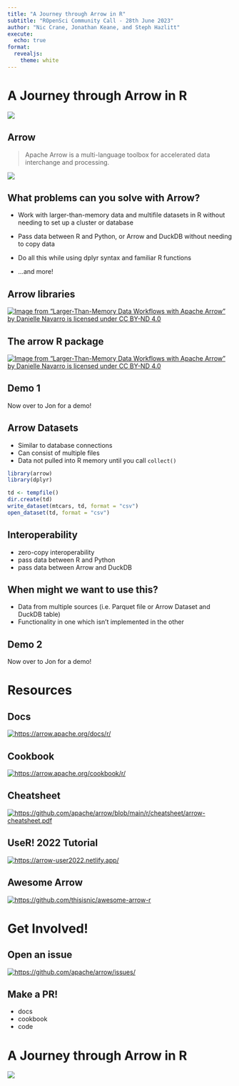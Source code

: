 ```yaml
---
title: "A Journey through Arrow in R"
subtitle: "ROpenSci Community Call - 28th June 2023"
author: "Nic Crane, Jonathan Keane, and Steph Hazlitt"
execute:
  echo: true
format: 
  revealjs:
    theme: white
---
```


# A Journey through Arrow in R

![](https://github.com/djnavarro/arrow-user2022/blob/main/img/arrow-hex-dark.png?raw=true){fig-align="center"}

## Arrow


> Apache Arrow is a multi-language toolbox for accelerated data interchange and processing.

![](https://github.com/djnavarro/arrow-user2022/blob/main/img/arrow-hex-dark.png?raw=true){fig-align="center"}



## What problems can you solve with Arrow?

-   Work with larger-than-memory data and multifile datasets in R without needing to set up a cluster or database

-   Pass data between R and Python, or Arrow and DuckDB without needing to copy data

-   Do all this while using dplyr syntax and familiar R functions

-   ...and more!


## Arrow libraries

[![Image from "Larger-Than-Memory Data Workflows with Apache Arrow" by Danielle Navarro is licensed under CC BY-ND 4.0](https://github.com/djnavarro/arrow-user2022/blob/main/img/arrow-libraries-structure.png?raw=true)](https://arrow-user2022.netlify.app/)

## The arrow R package

[![Image from "Larger-Than-Memory Data Workflows with Apache Arrow" by Danielle Navarro is licensed under CC BY-ND 4.0](https://github.com/djnavarro/arrow-user2022/blob/main/img/dplyr-backend.png?raw=true)](https://arrow-user2022.netlify.app/)

## Demo 1

Now over to Jon for a demo!

## Arrow Datasets

* Similar to database connections
* Can consist of multiple files
* Data not pulled into R memory until you call `collect()`
```r
library(arrow)
library(dplyr)
```
```r
td <- tempfile()
dir.create(td)
write_dataset(mtcars, td, format = "csv")
open_dataset(td, format = "csv")
```


## Interoperability

* zero-copy interoperability
* pass data between R and Python
* pass data between Arrow and DuckDB

## When might we want to use this?

* Data from multiple sources (i.e. Parquet file or Arrow Dataset and DuckDB table)
* Functionality in one which isn't implemented in the other

## Demo 2

Now over to Jon for a demo!

# Resources

## Docs

[![https://arrow.apache.org/docs/r/](images/docs.png)](https://arrow.apache.org/docs/r/)

## Cookbook

[![https://arrow.apache.org/cookbook/r/](images/cookbook.png)](https://arrow.apache.org/cookbook/r/)

## Cheatsheet

[![https://github.com/apache/arrow/blob/main/r/cheatsheet/arrow-cheatsheet.pdf](https://arrow.apache.org/img/20220427-arrow-r-cheatsheet-thumbnail.png)](https://github.com/apache/arrow/blob/master/r/cheatsheet/arrow-cheatsheet.pdf)


```{=html}
<!-- 
The Arrow for R cheatsheet is intended to be an easy-to-scan introduction to the Arrow R package and Arrow data structures, with getting started sections on some of the package’s main functionality. The cheatsheet includes introductory snippets on using Arrow to read and work with larger-than-memory multi-file data sets, sending and receiving data with Flight, reading data from cloud storage without downloading the data first, and more. The Arrow for R cheatsheet also directs users to the full Arrow for R package documentation and articles and the Arrow Cookbook, both full of code examples and recipes to support users build their Arrow-based data workflows. Finally, the cheatsheet debuts one of the first uses of the hot-off-the-presses Arrow hex sticker, recently made available as part of the Apache Arrow visual identity guidance.
-->
```
## UseR! 2022 Tutorial

[![https://arrow-user2022.netlify.app/](images/usertutorial.png)](https://arrow-user2022.netlify.app/)

<!-- Also mention mini taxi dataset -->

## Awesome Arrow

[![https://github.com/thisisnic/awesome-arrow-r](images/awesomearrow.png)](https://github.com/thisisnic/awesome-arrow-r)

# Get Involved!

## Open an issue

[![https://github.com/apache/arrow/issues/](images/issues.png)](https://github.com/apache/arrow/issues/)

## Make a PR!

-   docs
-   cookbook
-   code

# A Journey through Arrow in R

![](https://github.com/djnavarro/arrow-user2022/blob/main/img/arrow-hex-dark.png?raw=true){fig-align="center"}
